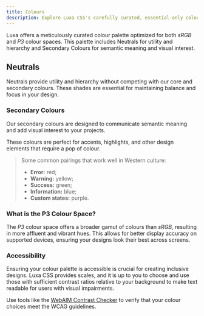 ```yaml
---
title: Colours
description: Explore Luxa CSS's carefully curated, essential-only colour palette for modern interfaces.
---
```


Luxa offers a meticulously curated colour palette optimized for both _sRGB_ and _P3_ colour spaces. This palette includes Neutrals for utility and hierarchy and Secondary Colours for semantic meaning and visual interest.

## Neutrals

Neutrals provide utility and hierarchy without competing with our core and secondary colours. These shades are essential for maintaining balance and focus in your design.

<div class="colors" title="Neutrals">
  <div class="col neutral-01" title="Neutral 01" />
  <div class="col neutral-02" title="Neutral 02" />
  <div class="col neutral-03" title="Neutral 03" />
  <div class="col neutral-04" title="Neutral 04" />
  <div class="col neutral-05" title="Neutral 05" />
  <div class="col neutral-06" title="Neutral 06" />
  <div class="col neutral-07" title="Neutral 07" />
  <div class="col neutral-08" title="Neutral 08" />
  <div class="col neutral-09" title="Neutral 09" />
  <div class="col neutral-10" title="Neutral 10" />
</div>

### Secondary Colours

Our secondary colours are designed to communicate semantic meaning and add visual interest to your projects.

These colours are perfect for accents, highlights, and other design elements that require a pop of colour.

<div class="colors" title="Secondary Colours">
  <div class="col red" title="Red" />
  <div class="col orange" title="Orange" />
  <div class="col yellow" title="Yellow" />
  <div class="col green" title="Green" />
  <div class="col blue" title="Blue" />
  <div class="col purple" title="Purple" />
</div>

> Some common pairings that work well in Western culture:
>
> - **Error:** red;
> - **Warning:** yellow;
> - **Success:** green;
> - **Information:** blue;
> - **Custom states:** purple.

### What is the P3 Colour Space?

The _P3_ colour space offers a broader gamut of colours than _sRGB_, resulting in more affluent and vibrant hues. This allows for better display accuracy on supported devices, ensuring your designs look their best across screens.

### Accessibility

Ensuring your colour palette is accessible is crucial for creating inclusive designs. Luxa CSS provides scales, and it is up to you to choose and use those with sufficient contrast ratios relative to your background to make text readable for users with visual impairments.

Use tools like the [WebAIM Contrast Checker](https://webaim.org/resources/contrastchecker/?ref=luxacss.com) to verify that your colour choices meet the WCAG guidelines.
